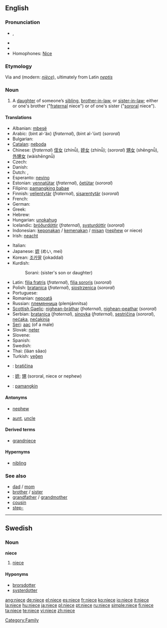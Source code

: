 {{also|nièce}}
==English==

===Pronunciation===
* {{IPA|/niːs/}}, {{SAMPA|/ni:s/}}
* {{audio|en-us-niece.ogg|Audio (US)}}
* {{rhymes|iːs}}
* Homophones: [[Nice]]

===Etymology===
Via {{ME.}} and {{OF.}} (modern: ''[[nièce]]''), ultimately from Latin ''[[neptis]]''

===Noun===
{{en-noun}}

# A [[daughter]] of someone’s [[sibling]], [[brother-in-law]], or [[sister-in-law]]; either or one's brother ("[[fraternal]] niece") or of one's sister ("[[sororal]] niece").

<!--disputed.  Citations please, or mark what regions it is slang in.  # A male [[homosexual]] person. -->

====Translations====
{{trans-top|fraternal or sororal niece}}
* Albanian: [[mbesë]] {{f}}
* Arabic: {{Arab|[[بنت الأخ]]}} (bint al-’áx) {{f}} (''fraternal''),  {{Arab|[[بنت الأخت]]}} (bint al-’úxt) {{f}} (''sororal'')
* Bulgarian: {{t+|bg|племенница|f|sc=Cyrl}}
* [[Catalan]]: [[neboda]] {{f}}
* Chinese: (''fraternal'') [[侄女]] (zhínǚ), [[姪女]] (zhínǚ); (''sororal'') [[甥女]] (shēngnǚ), [[外甥女]] (wàishēngnǚ)
* Czech: {{t-|cs|neteř|f}}
* Danish: {{t-|da|niece}}
* Dutch: {{t+|nl|nicht|f}}, {{t+|nl|nichtje|f}}
* Esperanto: [[nevino]]
* Estonian: [[vennatütar]] (''fraternal''), [[õetütar]] (''sororal'')
* Filipino: [[pamangking babae]]
* Finnish: [[veljentytär]] (''fraternal''), [[sisarentytär]] (''sororal'')
* French: {{t+|fr|nièce|f}}
* German: {{t+|de|Nichte|f}}
* Greek: {{t+|el|ανεψιά|f|tr=anepsiá|sc=Grek}}
* Hebrew: {{he-translation|אחיינית|akhyanít}} {{f}}
* Hungarian: [[unokahug]]
* Icelandic: [[bróðurdóttir]] {{f}} (''fraternal''), [[systurdóttir]] {{f}} (''sororal'')
* Indonesian: [[keponakan]] / [[kemenakan]] / [[misan]] ([[nephew]] or niece)
* Irish: [[neacht]] {{f}}
{{trans-mid}}
* Italian: {{t-|it|nipote}}
* Japanese: [[姪]] (めい, mei)
* Korean: [[조카딸]] (jokaddal)
* Kurdish:
*: Sorani: {{t|ku|خوشکه‌زا|tr=xoshkazá|sc=KUchar}} (sister's son or daughter)
* Latin: [[filia fratris]] (''fraternal''), [[filia sororis]] (''sororal'')
* Polish: [[bratanica]] {{f}} (''fraternal''), [[siostrzenica]] {{f}} (''sororal'')
* Portuguese: {{t+|pt|sobrinha|f}}
* Romanian: [[nepoată]] {{f}}
* Russian: [[племянница]] (plemjánnitsa) {{f}}
* [[Scottish Gaelic]]: [[nighean-bràthar]] {{f}} (''fraternal''), [[nighean-peathar]] {{f}} (''sororal'')
* Serbian: [[bratanica]] (''fraternal''), [[sinovka]] (''fraternal''), [[sestričina]] (''sororal''), [[nećaka]], [[nećakinja]]
* [[Seri]]: [[aac]] (of a male)
* Slovak: [[neter]] {{f}}
* Slovene: {{t+|sl|nečakinja|f}}
* Spanish: {{t+|es|sobrina|f}}
* Swedish: {{t-|sv|niece|c}}
* Thai: {{Thai|[[หลานสาว]]}} (lăan săao)
* Turkish: [[yeğen]]
{{trans-bottom}}

{{checktrans-top}}
* {{ttbc|Serbian}}: [[bratičina]] {{f}}
* {{ttbc|CJKV Characters}}: [[姪]]; [[甥]] (sororal, niece or nephew)
* {{ttbc|Filipino}}: [[pamangkin]] {{f}}
{{checktrans-bottom}}

====Antonyms====
* {{italbrac|with regard to gender}} [[nephew]]
* {{italbrac|with regard to ancestry}} [[aunt]], [[uncle]]

====Derived terms====
* [[grandniece]]

====Hypernyms====
* [[nibling]]

===See also===
* [[dad]] / [[mom]]
* [[brother]] / [[sister]]
* [[grandfather]] / [[grandmother]]
* [[cousin]]
* [[step-]]

[[Category:Family]]

----

==Swedish==

===Noun===
{{sv-noun-reg-r-c}}
'''niece''' {{c}}

# [[niece#English|niece]]

====Hyponyms====
* [[brorsdotter]]
* [[systerdotter]]

[[ang:niece]]
[[de:niece]]
[[el:niece]]
[[es:niece]]
[[fr:niece]]
[[ko:niece]]
[[io:niece]]
[[it:niece]]
[[la:niece]]
[[hu:niece]]
[[ja:niece]]
[[pl:niece]]
[[pt:niece]]
[[ru:niece]]
[[simple:niece]]
[[fi:niece]]
[[ta:niece]]
[[te:niece]]
[[vi:niece]]
[[zh:niece]]